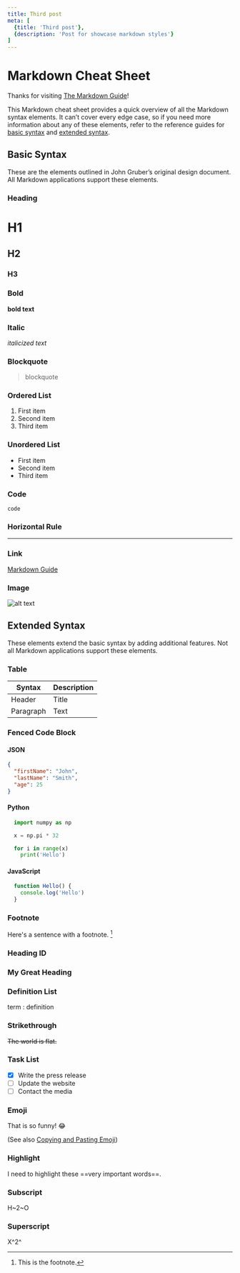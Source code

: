 ```yaml
---
title: Third post
meta: [
  {title: 'Third post'},
  {description: 'Post for showcase markdown styles'}
]
---
```



# Markdown Cheat Sheet

Thanks for visiting [The Markdown Guide](https://www.markdownguide.org)!

This Markdown cheat sheet provides a quick overview of all the Markdown syntax elements. It can’t cover every edge case, so if you need more information about any of these elements, refer to the reference guides for [basic syntax](https://www.markdownguide.org/basic-syntax) and [extended syntax](https://www.markdownguide.org/extended-syntax).

## Basic Syntax

These are the elements outlined in John Gruber’s original design document. All Markdown applications support these elements.

### Heading

# H1
## H2
### H3

### Bold

**bold text**

### Italic

*italicized text*

### Blockquote

> blockquote

### Ordered List

1. First item
2. Second item
3. Third item

### Unordered List

- First item
- Second item
- Third item

### Code

`code`

### Horizontal Rule

---

### Link

[Markdown Guide](https://www.markdownguide.org)

### Image

![alt text](https://www.markdownguide.org/assets/images/tux.png)

## Extended Syntax

These elements extend the basic syntax by adding additional features. Not all Markdown applications support these elements.

### Table

| Syntax | Description |
| ----------- | ----------- |
| Header | Title |
| Paragraph | Text |

### Fenced Code Block

#### JSON

```json
{
  "firstName": "John",
  "lastName": "Smith",
  "age": 25
}
```

#### Python

```py
  import numpy as np

  x = np.pi * 32

  for i in range(x)
    print('Hello')
```

#### JavaScript

```js
  function Hello() {
    console.log('Hello')
  }
```

### Footnote

Here's a sentence with a footnote. [^1]

[^1]: This is the footnote.

### Heading ID

### My Great Heading

### Definition List

term
: definition

### Strikethrough

~~The world is flat.~~

### Task List

- [x] Write the press release
- [ ] Update the website
- [ ] Contact the media

### Emoji

That is so funny! :joy:

(See also [Copying and Pasting Emoji](https://www.markdownguide.org/extended-syntax/#copying-and-pasting-emoji))

### Highlight

I need to highlight these ==very important words==.

### Subscript

H~2~O

### Superscript

X^2^